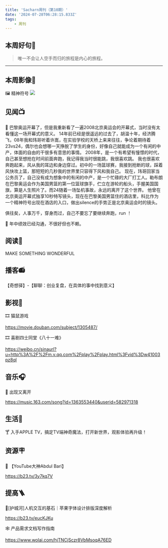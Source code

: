 ```yaml
---
title: 'Sacharn周刊（第10期）'
date: '2024-07-28T06:28:15.833Z'
tags: 
    - 周刊
---
```

## 本周好句📃

> 唯一不会让人空手而归的旅程是内心的旅程。

---

## 本周影像📸

🖼️ 精神符号
![](/images/silence.webp)

## 见闻📺

📰 巴黎奥运开幕了，但是我重新看了一遍2008北京奥运会的开幕式，当时没有太看懂这一场开幕式的意义。
14年前已经是很遥远的过去了，胡温十年，经济腾飞，08年我和玮哥听着许嵩，在实验学校的天桥上来来往往，争论着期待着23vs24，偶尔也会想哪一天挣脱了学生的身份，好像自己就能成为一个有闲的中产，体面的自由的干很多有意思的事情。
2008年，是一个有希望有憧憬的时代，自己甚至想抢在时间前面奔跑，我记得我当时很能跳，我很喜欢跳。
我也很喜欢奔跑起来，风从我的耳边和身边穿过。初中的一场篮球赛，我接到抢断的球，踩着风快攻上篮，那短短的几秒我的世界里只容得下风和我自己。
现在，玮哥回家当公务员了，自己没有成为想象中的有闲的中产，是一个忙碌的大厂打工人。勒布朗在巴黎奥运会作为美国男篮的第一位篮球旗手，伫立在游轮的船头，手握美国国旗，算是人生照片了。而24随着一场坠机事故，永远的离开了这个世界。
他曾在北京奥运开幕式独享10秒特写镜头，现在在巴黎美国男篮住的酒店里，科比作为一个精神符号出现在酒店的入口，做出silence的手势正是北京奥运会时的镜头。

俱往矣，人事万千，穿身而过，自己不要忘了要继续奔跑，run ！

🎏 年中绩效已经沟通，不很好但也不赖。

## 阅读📔

MAKE SOMETHING WONDERFUL

## 播客📻

【奇想驿】-【聊聊：创业复盘，在具体的事中找到意义】

## 影视🎥

🎞️ 猫鼠游戏

https://movie.douban.com/subject/1305487/

🎞️ 喜剧四士同堂《八十一难》

https://weibo.cn/sinaurl?u=http%3A%2F%2Fm.v.qq.com%2Fplay%2Fplay.html%3Fvid%3Dw41003pz8ql

## 音乐🎧

🎵 出现又离开

https://music.163.com/song?id=1363553440&userid=582971318

## 生活🫧

🍸 入手APPLE TV，搞定TV端神奇魔法，打开新世界，观影体验再升级！



## 资源🪧

 🧡 【YouTube大神Abdul Bari】 

https://b23.tv/3y7kq7V

## 提高🪜

🦄[护城河]人机交互的基石｜苹果字体设计排版深度解析

 https://b23.tv/eucKJKu

🕸️ 产品需求文档写作指南

https://www.wolai.com/hjTNCjSczr8VbMsoqA76ED